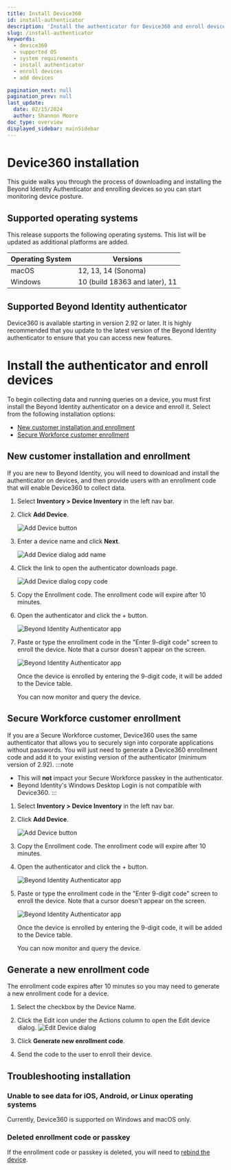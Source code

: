 ```yaml
---
title: Install Device360
id: install-authenticator
description: 'Install the authenticator for Device360 and enroll devices'
slug: /install-authenticator
keywords:
  - device360
  - supported OS
  - system requirements
  - install authenticator
  - enroll devices
  - add devices

pagination_next: null
pagination_prev: null
last_update:
  date: 02/15/2024
  author: Shannon Moore
doc_type: overview
displayed_sidebar: mainSidebar
---
```

# Device360 installation
This guide walks you through the process of downloading and installing the Beyond Identity Authenticator and enrolling devices so you can start monitoring device posture.  

## Supported operating systems
This release supports the following operating systems. This list will be updated as additional platforms are added. 

| **Operating System** | **Versions**                   | 
|----------------------|--------------------------------|
| macOS                | 12, 13, 14 (Sonoma)            |
| Windows              | 10 (build 18363 and later), 11 |

## Supported Beyond Identity authenticator

Device360 is available starting in version 2.92 or later. It is highly recommended that you update to the latest version of the Beyond Identity authenticator to ensure that you can access new features.  


# Install the authenticator and enroll devices
To begin collecting data and running queries on a device, you must first install the Beyond Identity authenticator on a device and enroll it. Select from the following installation options:

- [New customer installation and enrollment](#new-customer-installation-and-enrollment)
- [Secure Workforce customer enrollment](#secure-workforce-customer-enrollment)

 
## New customer installation and enrollment 
If you are new to Beyond Identity, you will need to download and install the authenticator on devices, and then provide users with an enrollment code that will enable Device360 to collect data. 

1. Select **Inventory > Device Inventory** in the left nav bar. 

2. Click **Add Device**.

   ![Add Device button](../images/devices/add-device.png)

3. Enter a device name and click **Next**.
   
   ![Add Device dialog add name](../images/devices/device-name.png)

4. Click the link to open the authenticator downloads page.
   
   ![Add Device dialog copy code](../images/devices/enrollment-code-copy.png)

5. Copy the Enrollment code. The enrollment code will expire after 10 minutes. 

6. Open the authenticator and click the + button.

   ![Beyond Identity Authenticator app](../images/devices/authenticator-add-passkey.png)

7. Paste or type the enrollment code in the "Enter 9-digit code" screen to enroll the device. Note that a cursor doesn't appear on the screen.

   ![Beyond Identity Authenticator app](../images/devices/authenticator-paste-code.png)   

   Once the device is enrolled by entering the 9-digit code, it will be added to the Device table.
   
   You can now monitor and query the device.


## Secure Workforce customer enrollment
If you are a Secure Workforce customer, Device360 uses the same authenticator that allows you to securely sign into corporate applications without passwords. You will just need to generate a Device360 enrollment code and add it to your existing version of the authenticator (minimum version of 2.92). 
:::note 
- This will **not** impact your Secure Workforce passkey in the authenticator.
- Beyond Identity's Windows Desktop Login is not compatible with Device360.
:::
1. Select **Inventory > Device Inventory** in the left nav bar. 

2. Click **Add Device**.

   ![Add Device button](../images/devices/add-device.png)

4. Copy the Enrollment code. The enrollment code will expire after 10 minutes. 

5. Open the authenticator and click the + button.

   ![Beyond Identity Authenticator app](../images/devices/authenticator-add-passkey.png)

6. Paste or type the enrollment code in the "Enter 9-digit code" screen to enroll the device. Note that a cursor doesn't appear on the screen.

   ![Beyond Identity Authenticator app](../images/devices/authenticator-paste-code.png)   

   Once the device is enrolled by entering the 9-digit code, it will be added to the Device table.
   
   You can now monitor and query the device.


## Generate a new enrollment code
The enrollment code expires after 10 minutes so you may need to generate a new enrollment code for a device. 

  1. Select the checkbox by the Device Name. 
  
  2. Click the Edit icon under the Actions column to open the Edit device dialog.
  ![Edit Device dialog](../images/devices/edit-device.png)   

3. Click **Generate new enrollment code**. 

4. Send the code to the user to enroll their device. 


## Troubleshooting installation

### Unable to see data for iOS, Android, or Linux operating systems
Currently, Device360 is supported on Windows and macOS only. 

### Deleted enrollment code or passkey 
If the enrollment code or passkey is deleted, you will need to [rebind the device](/docs/device-inventory#rebind-devices).
